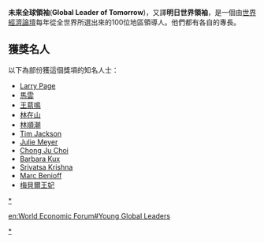 '''未來全球領袖'''('''Global Leader of Tomorrow''')，又譯'''明日世界領袖'''，是一個由[[世界經濟論壇|世界經濟論壇]]每年從全世界所選出來的100位地區領導人。他們都有各自的專長。

==獲獎名人==
以下為部份獲這個獎項的知名人士：
* [[Larry_Page|Larry Page]]
* [[馬雲|馬雲]]
* [[王䓪鳴|王䓪鳴]]
* [[林在山|林在山]]
* [[林順潮|林順潮]]
* [[Tim_Jackson|Tim Jackson]]
* [[Julie_Meyer|Julie Meyer]]
* [[Chong_Ju_Choi|Chong Ju Choi]]
* [[Barbara_Kux|Barbara Kux]]
* [[Srivatsa_Krishna|Srivatsa Krishna]]
* [[Marc_Benioff|Marc Benioff]]
* [[梅貝爾王妃_(荷蘭)|梅貝爾王妃]]

{{people-stub}}
[[Category:未來全球領袖|*]]
[[category:世界經濟論壇|*]]

[[en:World_Economic_Forum#Young_Global_Leaders|en:World Economic Forum#Young Global Leaders]]